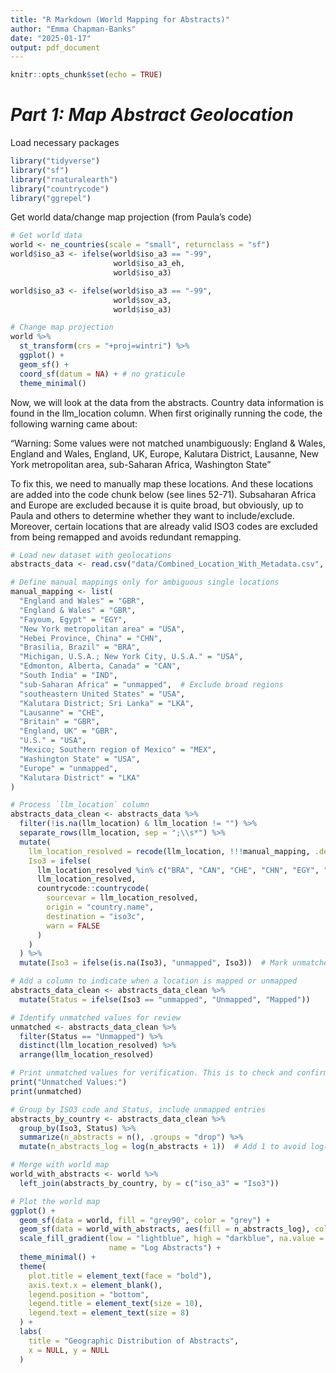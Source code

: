 ```yaml
---
title: "R Markdown (World Mapping for Abstracts)"
author: "Emma Chapman-Banks"
date: "2025-01-17"
output: pdf_document
---
```


```r
knitr::opts_chunk$set(echo = TRUE)
```
# ***Part 1: Map Abstract Geolocation*** 
Load necessary packages
```r
library("tidyverse") 
library("sf") 
library("rnaturalearth") 
library("countrycode")
library("ggrepel") 
```

Get world data/change map projection (from Paula's code)
```r
# Get world data 
world <- ne_countries(scale = "small", returnclass = "sf")
world$iso_a3 <- ifelse(world$iso_a3 == "-99", 
                       world$iso_a3_eh,
                       world$iso_a3)

world$iso_a3 <- ifelse(world$iso_a3 == "-99", 
                       world$sov_a3,
                       world$iso_a3)

# Change map projection 
world %>%
  st_transform(crs = "+proj=wintri") %>%
  ggplot() +
  geom_sf() +
  coord_sf(datum = NA) + # no graticule
  theme_minimal()
```

Now, we will look at the data from the abstracts. Country data information is found in the llm_location column. When first originally running the code, the following warning came about: 

"Warning: Some values were not matched unambiguously: England & Wales, England and Wales, England, UK, Europe, Kalutara District, Lausanne, New York metropolitan area, sub-Saharan Africa, Washington State"

To fix this, we need to manually map these locations. And these locations are added into the code chunk below (see lines 52-71). Subsaharan Africa and Europe are excluded because it is quite broad, but obviously, up to Paula and others to determine whether they want to include/exclude. Moreover, certain locations that are already valid ISO3 codes are excluded from being remapped and avoids redundant remapping. 


```r
# Load new dataset with geolocations 
abstracts_data <- read.csv("data/Combined_Location_With_Metadata.csv", stringsAsFactors = FALSE)

# Define manual mappings only for ambiguous single locations
manual_mapping <- list(
  "England and Wales" = "GBR",
  "England & Wales" = "GBR",
  "Fayoum, Egypt" = "EGY",
  "New York metropolitan area" = "USA",
  "Hebei Province, China" = "CHN",
  "Brasilia, Brazil" = "BRA",
  "Michigan, U.S.A.; New York City, U.S.A." = "USA",
  "Edmonton, Alberta, Canada" = "CAN",
  "South India" = "IND",
  "sub-Saharan Africa" = "unmapped",  # Exclude broad regions
  "southeastern United States" = "USA",
  "Kalutara District; Sri Lanka" = "LKA",
  "Lausanne" = "CHE",
  "Britain" = "GBR",
  "England, UK" = "GBR",
  "U.S." = "USA",
  "Mexico; Southern region of Mexico" = "MEX",
  "Washington State" = "USA",
  "Europe" = "unmapped",
  "Kalutara District" = "LKA"
)

# Process `llm_location` column
abstracts_data_clean <- abstracts_data %>%
  filter(!is.na(llm_location) & llm_location != "") %>%  
  separate_rows(llm_location, sep = ";\\s*") %>%         
  mutate(
    llm_location_resolved = recode(llm_location, !!!manual_mapping, .default = llm_location),
    Iso3 = ifelse(
      llm_location_resolved %in% c("BRA", "CAN", "CHE", "CHN", "EGY", "GBR", "IND", "LKA"), # Skip remapping for valid ISO3 codes
      llm_location_resolved,
      countrycode::countrycode(
        sourcevar = llm_location_resolved,
        origin = "country.name",
        destination = "iso3c",
        warn = FALSE 
      )
    )
  ) %>%
  mutate(Iso3 = ifelse(is.na(Iso3), "unmapped", Iso3))  # Mark unmatched values as "unmapped"

# Add a column to indicate when a location is mapped or unmapped
abstracts_data_clean <- abstracts_data_clean %>%
  mutate(Status = ifelse(Iso3 == "unmapped", "Unmapped", "Mapped"))

# Identify unmatched values for review
unmatched <- abstracts_data_clean %>%
  filter(Status == "Unmapped") %>%
  distinct(llm_location_resolved) %>%
  arrange(llm_location_resolved)

# Print unmatched values for verification. This is to check and confirm that there hasn't been any countries missed. 
print("Unmatched Values:")
print(unmatched)

# Group by ISO3 code and Status, include unmapped entries
abstracts_by_country <- abstracts_data_clean %>%
  group_by(Iso3, Status) %>%
  summarize(n_abstracts = n(), .groups = "drop") %>%
  mutate(n_abstracts_log = log(n_abstracts + 1))  # Add 1 to avoid log(0) issues

```

```r
# Merge with world map
world_with_abstracts <- world %>%
  left_join(abstracts_by_country, by = c("iso_a3" = "Iso3"))
```

```r
# Plot the world map
ggplot() +
  geom_sf(data = world, fill = "grey90", color = "grey") +
  geom_sf(data = world_with_abstracts, aes(fill = n_abstracts_log), color = NA) +
  scale_fill_gradient(low = "lightblue", high = "darkblue", na.value = "grey90", 
                      name = "Log Abstracts") +
  theme_minimal() +
  theme(
    plot.title = element_text(face = "bold"),
    axis.text.x = element_blank(),
    legend.position = "bottom",
    legend.title = element_text(size = 10),
    legend.text = element_text(size = 8)
  ) +
  labs(
    title = "Geographic Distribution of Abstracts",
    x = NULL, y = NULL
  )
```
